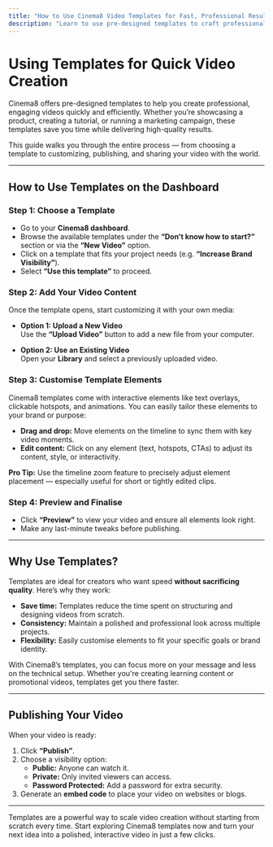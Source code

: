 ```yaml
---
title: "How to Use Cinema8 Video Templates for Fast, Professional Results"
description: "Learn to use pre-designed templates to craft professional, engaging videos faster. Customise and publish videos with ease. Visit Cinema8."
---
```



# Using Templates for Quick Video Creation

Cinema8 offers pre-designed templates to help you create professional, engaging videos quickly and efficiently. Whether you’re showcasing a product, creating a tutorial, or running a marketing campaign, these templates save you time while delivering high-quality results.

This guide walks you through the entire process — from choosing a template to customizing, publishing, and sharing your video with the world.

---

## How to Use Templates on the Dashboard

<Steps>

### Step 1: Choose a Template

- Go to your **Cinema8 dashboard**.
- Browse the available templates under the **“Don’t know how to start?”** section or via the **“New Video”** option.
- Click on a template that fits your project needs (e.g. **“Increase Brand Visibility”**).
- Select **“Use this template”** to proceed.

### Step 2: Add Your Video Content

Once the template opens, start customizing it with your own media:

- **Option 1: Upload a New Video**  
  Use the **“Upload Video”** button to add a new file from your computer.

- **Option 2: Use an Existing Video**  
  Open your **Library** and select a previously uploaded video.

### Step 3: Customise Template Elements

Cinema8 templates come with interactive elements like text overlays, clickable hotspots, and animations. You can easily tailor these elements to your brand or purpose:

- **Drag and drop:** Move elements on the timeline to sync them with key video moments.
- **Edit content:** Click on any element (text, hotspots, CTAs) to adjust its content, style, or interactivity.

<Callout type="info">
<strong>Pro Tip:</strong> Use the timeline zoom feature to precisely adjust element placement — especially useful for short or tightly edited clips.
</Callout>

### Step 4: Preview and Finalise

- Click **“Preview”** to view your video and ensure all elements look right.
- Make any last-minute tweaks before publishing.

</Steps>

---

## Why Use Templates?

Templates are ideal for creators who want speed **without sacrificing quality**. Here’s why they work:

- **Save time:** Templates reduce the time spent on structuring and designing videos from scratch.
- **Consistency:** Maintain a polished and professional look across multiple projects.
- **Flexibility:** Easily customise elements to fit your specific goals or brand identity.

With Cinema8’s templates, you can focus more on your message and less on the technical setup. Whether you're creating learning content or promotional videos, templates get you there faster.

---

## Publishing Your Video

When your video is ready:

1. Click **“Publish”**.
2. Choose a visibility option:
   - **Public:** Anyone can watch it.
   - **Private:** Only invited viewers can access.
   - **Password Protected:** Add a password for extra security.
3. Generate an **embed code** to place your video on websites or blogs.

---

Templates are a powerful way to scale video creation without starting from scratch every time. Start exploring Cinema8 templates now and turn your next idea into a polished, interactive video in just a few clicks.
